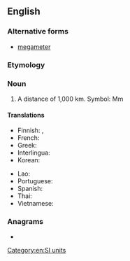 {{also|mégamètre|mega-metre}}
==English==

===Alternative forms===
* {{lb|en|US}} [[megameter]]

===Etymology===
{{prefix|en|mega|metre}}

===Noun===
{{en-noun}}

# A distance of 1,000 km. Symbol: Mm

====Translations====
{{trans-top|distance of 1,000 km}}
* Finnish: {{t|fi|[[mega-|mega]][[metri]]}}, {{t|fi|[[tuhat]] [[kilometriä]]}}
* French: {{t+|fr|mégamètre|m}}
* Greek: {{t|el|μεγάμετρο}}
* Interlingua: {{t|ia|megametro}}
* Korean: {{t|ko|메가미터}}
{{trans-mid}}
* Lao: {{t+|lo|ເມກາແມັດ}}
* Portuguese: {{t+|pt|megâmetro|m}}
* Spanish: {{t|es|megametro}}
* Thai: {{t|th|เมกะเมตร}}
* Vietnamese: {{t|vi|megamet}}
{{trans-bottom}}

===Anagrams===
* {{anagrams|en|a=aeeegmmrt|megameter}}

[[Category:en:SI units]]